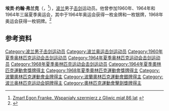 {{Infobox sportsperson
| name           = 埃貢·弗蘭克<br>Egon Franke
| nationality    = {{POL}}
| birth_date     = {{birth date|1935|10|23|df=yes}}
| birth_place    = {{flag|Nazi Germany}}[[普魯士自由邦|普魯士自由邦]][[西里西亞省_(普魯士)|西里西亞省]][[格利維采|格利維采]]
| death_date     = {{death date and age|2022|03|30|1935|10|23|df=yes}}
| death_place    = {{ITA}}[[都靈|都靈]]
| country        = {{POL}}
| sport          = [[擊劍|擊劍]]
| medaltemplates = {{MedalSport | 男子[[擊劍|擊劍]]}}
{{MedalCountry | {{POL}} }}
{{MedalCompetition|[[夏季奧林匹克運動會擊劍比賽|奧林匹克運動會]]}}
{{MedalGold| [[1964年夏季奧林匹克運動會|1964 東京]] | 個人花劍}}
{{MedalSilver| 1964 東京 | 團體花劍}}
{{MedalBronze| [[1968年夏季奧林匹克運動會|1968 墨西哥城]] | 團體花劍}}
| show-medals    = yes
}}
'''埃贡·约翰·弗兰克'''（{{lang-de|Egon Johann Franke}}，{{bd|1935年|10月23日|2022年|3月30日|catIdx=Franke}}<ref>[https://dziennikzachodni.pl/zmarl-egon-franke-wspanialy-szermierz-z-gliwic-mial-86-lat/ar/c2-16159689 Zmarł Egon Franke. Wspaniały szermierz z Gliwic miał 86 lat] {{Wayback|url=https://dziennikzachodni.pl/zmarl-egon-franke-wspanialy-szermierz-z-gliwic-mial-86-lat/ar/c2-16159689 |date=20220407194207 }} {{in lang|pl}}</ref>），[[波兰|波兰]]男子[[击剑|击剑]]运动员。他曾参加1960年、1964年和1964年三届夏季奥运会，其中于1964年奥运会获得一枚金牌和一枚银牌，1968年奥运会获得一枚铜牌。<ref>{{Cite web|title=Egon FRANKE|url=https://www.olympic.org/egon-franke|accessdate=2021-03-07|date=2021-03-07|work=International Olympic Committee|language=en|archive-date=2017-03-26|archive-url=https://web.archive.org/web/20170326181242/https://www.olympic.org/egon-franke|dead-url=no}}</ref>

== 参考资料 ==
{{reflist}}

{{奥林匹克运动会击剑比赛男子花剑个人冠军}}

{{Authority control}}
{{DEFAULTSORT:Franke}}
[[Category:波兰男子击剑运动员|Category:波兰男子击剑运动员]]
[[Category:波兰奥运击剑运动员|Category:波兰奥运击剑运动员]]
[[Category:1960年夏季奥林匹克运动会击剑运动员|Category:1960年夏季奥林匹克运动会击剑运动员]]
[[Category:1964年夏季奥林匹克运动会击剑运动员|Category:1964年夏季奥林匹克运动会击剑运动员]]
[[Category:1968年夏季奥林匹克运动会击剑运动员|Category:1968年夏季奥林匹克运动会击剑运动员]]
[[Category:1964年夏季奧林匹克運動會獎牌得主|Category:1964年夏季奧林匹克運動會獎牌得主]]
[[Category:1968年夏季奧林匹克運動會獎牌得主|Category:1968年夏季奧林匹克運動會獎牌得主]]
[[Category:波蘭奧林匹克運動會金牌得主|Category:波蘭奧林匹克運動會金牌得主]]
[[Category:波蘭奧林匹克運動會銀牌得主|Category:波蘭奧林匹克運動會銀牌得主]]
[[Category:波兰奥林匹克运动会铜牌得主|Category:波兰奥林匹克运动会铜牌得主]]
[[Category:奧林匹克運動會擊劍獎牌得主|Category:奧林匹克運動會擊劍獎牌得主]]

{{波兰人物小作品}}